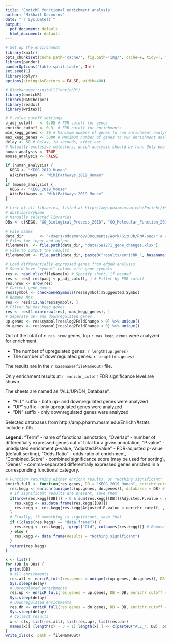 ```yaml
---
title: 'EnrichR functional enrichment analysis'
author: "Mikhail Dozmorov"
date: "`r Sys.Date()`"
output:
  pdf_document: default
  html_document: default
---
```


```r
# Set up the environment
library(knitr)
opts_chunk$set(cache.path='cache/', fig.path='img/', cache=F, tidy=T, fig.keep='high', echo=F, dpi=100, warnings=F, message=F, comment=NA, warning=F, results='as.is')
library(pander)
panderOptions('table.split.table', Inf)
set.seed(1)
library(dplyr)
options(stringsAsFactors = FALSE, width=400)
```

```r
# BiocManager::install("enrichR")
library(enrichR)
library(HGNChelper)
library(readxl)
library(writexl)
```

```r
# P-value cutoff settings
p_adj_cutoff   <- 0.05 # FDR cutoff for genes
enrichr_cutoff <- 0.3  # FDR cutoff for enrichments
min_kegg_genes <- 20 # Minimum number of genes to run enrichment analysis on
max_kegg_genes <- 3000 # Maximum number of genes to run enrichment analysis on
delay <- 60 # Delay, in seconds, after eac
# Mutually exclusive selectors, which analysis should be run. Only one may be TRUE
human_analysis <- TRUE
mouse_analysis <- FALSE

if (human_analysis) {
  KEGG <- "KEGG_2019_Human"
  WikiPathways <- "WikiPathways_2019_Human"
}
if (mouse_analysis) {
  KEGG <- "KEGG_2019_Mouse"
  WikiPathways <- "WikiPathways_2019_Mouse"
}

# List of all libraries, listed at http://amp.pharm.mssm.edu/Enrichr/#stats
# dbs$libraryName
# Manually selected libraries
DBs <- c(KEGG, "GO_Biological_Process_2018", "GO_Molecular_Function_2018", "GO_Cellular_Component_2018", WikiPathways, "BioCarta_2016", "Reactome_2016", "Panther_2016", "TRANSFAC_and_JASPAR_PWMs", "Genome_Browser_PWMs", "ChEA_2016", "ENCODE_TF_ChIP-seq_2015", "ENCODE_Histone_Modifications_2015", "Epigenomics_Roadmap_HM_ChIP-seq")

# File names
data_dir       <- "/Users/mdozmorov/Documents/Work/GitHub/RNA-seq/" # Working directory
# Files for input and output
fileNameIn  <- file.path(data_dir, "data/SW1271_gene_changes.xlsx")
# File to output the results
fileNameOut <- file.path(data_dir, paste0("results/enrichR_", basename(fileNameIn)))
```

```r
# Load differentially expressed genes from edgeR analysis
# Should have "symbol" column with gene symbols
res <- read_xlsx(fileNameIn) # Specify sheet, if needed
res <- res[ res$padj < p_adj_cutoff, ] # Filter by FDR cutoff
res.nrow <- nrow(res)
# Correct gene names
res$symbol <- checkGeneSymbols(res$symbol)$Suggested.Symbol
# Remove NAs
res <- res[!is.na(res$symbol), ]
# Filter by max_kegg_genes
res <- res[1:min(nrow(res), max_kegg_genes), ]
# Separate up- and downregulated genes
up.genes <- res$symbol[res$log2FoldChange > 0] %>% unique()
dn.genes <- res$symbol[res$log2FoldChange < 0] %>% unique()
```

Out of the total of `r res.nrow` genes, top `r max_kegg_genes` were analyzed for enrichment. 

- The number of upregulated genes: `r length(up.genes)`
- The number of downregulated genes: `r length(dn.genes)`

The results are in the  `r basename(fileNameOut)` file.

Only enrichment results at `r enrichr_cutoff` FDR significance level are shown.

The sheets are named as "ALL/UP/DN_Database".

- "ALL" suffix - both up- and downregulated genes were analyzed
- "UP" suffix - only upregulated genes were analyzed
- "DN" suffix - only downregulated genes were analyzed

Selected databases from http://amp.pharm.mssm.edu/Enrichr/#stats include `r DBs`

**Legend:** "Term" - name of functional annotation, "Overlap" - number of differentially expressed genes out of total for a given annotation,  "P.value" - unadjusted enrichment p-value,  "Adjusted.P.value" - FDR-adjusted p-value (default sorting), "Odds.Ratio" - odds ratio of enrichment, "Combined.Score" - combined significance score (may be used for sorting), "Genes" - comma-separated differentially expressed genes enriched in a corresponding functional category. 

```r
# Function returning either enrichR results, or "Nothing significant"
enricR_full <- function(res.genes, DB = "KEGG_2019_Human", enrichr_cutoff = enrichr_cutoff) {
  res.kegg <- enrichr(unique(c(up.genes, dn.genes)), databases = DB) # KEGG results only
  # If significant results are present, save them
  if(nrow(res.kegg[[DB]]) > 0 & sum(res.kegg[[DB]]$Adjusted.P.value < enrichr_cutoff) > 0) {
    res.kegg <- as.data.frame(res.kegg[[DB]])
    res.kegg <- res.kegg[res.kegg$Adjusted.P.value < enrichr_cutoff, , drop = FALSE]
  }
  # Finally, if something is significant, save that
  if ((class(res.kegg) == "data.frame")) {
    res.kegg <- res.kegg[, !grepl("Old", colnames(res.kegg))] # Remove columns having "Old" prefix
  } else {
    res.kegg <- data.frame(Results = "Nothing significant")
  }
  return(res.kegg)
}
```

```r
x <- list()
for (DB in DBs) {
  print(DB)
  # All enrichments
  res.all <- enricR_full(res.genes = unique(c(up.genes, dn.genes)), DB = DB, enrichr_cutoff = enrichr_cutoff)
  Sys.sleep(delay)
  # Upregulated enrichments
  res.up <- enricR_full(res.genes = up.genes, DB = DB, enrichr_cutoff = enrichr_cutoff)
  Sys.sleep(delay)
  # Downregulated enrichments
  res.dn <- enricR_full(res.genes = dn.genes, DB = DB, enrichr_cutoff = enrichr_cutoff)
  Sys.sleep(delay)
  # Collect results
  x <- c(x, list(res.all), list(res.up), list(res.dn))
  names(x)[ (length(x) - 3 + 1):length(x) ] <- c(paste0("ALL_", DB), paste0("UP_", DB), paste0("DN_", DB))
}
write_xlsx(x, path = fileNameOut)
```



